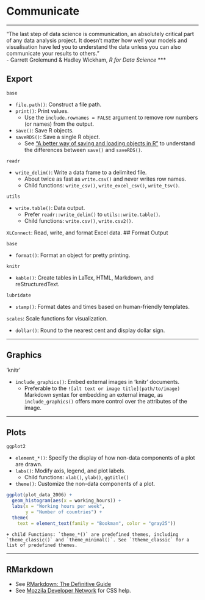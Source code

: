 # Communicate
***

"The last step of data science is communication, an absolutely critical part of any data analysis project. It doesn't matter how well your models and visualisation have led you to understand the data unless you can also communicate your results to others."  
- Garrett Grolemund & Hadley Wickham, *R for Data Science*
***

## Export

`base`

* `file.path()`: Construct a file path.
* `print()`: Print values.
    + Use the `include.rownames = FALSE` argument to remove row numbers (or names) from the output.
* `save()`: Save R objects.
* `saveRDS()`: Save a single R object.
    + See ["A better way of saving and loading objects in R"](https://www.fromthebottomoftheheap.net/2012/04/01/saving-and-loading-r-objects/) to understand the differences between `save()` and `saveRDS()`.

`readr`

* `write_delim()`: Write a data frame to a delimited file.
    + About twice as fast as `write.csv()` and never writes row names.
    + Child functions: `write_csv()`, `write_excel_csv()`, `write_tsv()`.

`utils`

* `write.table()`: Data output.
    + Prefer `readr::write_delim()` to `utils::write.table()`.
    + Child functions: `write.csv()`, `write.csv2()`.
    
`XLConnect`: Read, write, and format Excel data.
## Format Output

`base`

* `format()`: Format an object for pretty printing.

`knitr`

* `kable()`: Create tables in LaTex, HTML, Markdown, and reStructuredText.

`lubridate`

* `stamp()`: Format dates and times based on human-friendly templates.

`scales`: Scale functions for visualization.

* `dollar()`: Round to the nearest cent and display dollar sign. 

***
## Graphics

'knitr'

* `include_graphics()`: Embed external images in 'knitr' documents.
    + Preferable to the `![alt text or image title](path/to/image)` Markdown syntax for embedding an external image, as `include_graphics()` offers more control over the attributes of the image.

***
## Plots

`ggplot2`

* `element_*()`: Specify the display of how non-data components of a plot are drawn.
* `labs()`: Modify axis, legend, and plot labels.
    + Child functions: `xlab()`, `ylab()`, `ggtitle()`
* `theme()`: Customize the non-data components of a plot.
```r
ggplot(plot_data_2006) +
  geom_histogram(aes(x = working_hours)) +
  labs(x = "Working hours per week",
       y = "Number of countries") +
  theme(
    text = element_text(family = "Bookman", color = "gray25"))
```
    + child Functions: `theme_*()` are predefined themes, including `theme_classic()` and `theme_minimal()`. See `?theme_classic` for a list of predefined themes.
    
***
## RMarkdown

* See [RMarkdown: The Definitive Guide](https://bookdown.org/yihui/rmarkdown/)
* See [Mozzila Developer Network](https://developer.mozilla.org/en-US/docs/Web/CSS/CSS_Selectors) for CSS help.